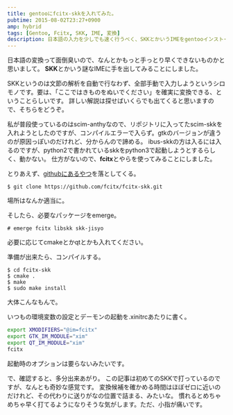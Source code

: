 ```yaml
---
title: gentooにfcitx-skkを入れてみた。
pubtime: 2015-08-02T23:27+0900
amp: hybrid
tags: [Gentoo, Fcitx, SKK, IME, 変換]
description: 日本語の入力を少しでも速く行うべく、SKKとかいうIMEをgentooインストールして使ってみました。fcitxとの組み合わせで、自分でコンパイルして入れています。
---
```


日本語の変換って面倒臭いので、なんとかもっと手っとり早くできないものかと思いまして。
**SKK**とかいう謎なIMEに手を出してみることにしました。

SKKというのは文節の解析を自動で行なわず、全部手動で入力しようというシロモノです。要は、「ここではきものをぬいでください」を確実に変換できる、ということらしいです。
詳しい解説は探せばいくらでも出てくると思いますので、そちらをどうぞ。

私が普段使っているのはscim-anthyなので、リポジトリに入ってたscim-skkを入れようとしたのですが、コンパイルエラーで入らず。gtkのバージョンが違うのが原因っぽいのだけれど、分からんので諦める。
ibus-skkの方は入るには入るのですが、python2で書かれているskkをpython3で起動しようとするらしく、動かない。
仕方がないので、**fcitx**とやらを使ってみることにしました。

とりあえず、[githubにあるやつ](https://github.com/fcitx/fcitx-skk)を落としてくる。
```
$ git clone https://github.com/fcitx/fcitx-skk.git
```
場所はなんか適当に。

そしたら、必要なパッケージをemerge。
```
# emerge fcitx libskk skk-jisyo
```
必要に応じてcmakeとかqtとかも入れてください。

準備が出来たら、コンパイルする。
```
$ cd fcitx-skk
$ cmake .
$ make
$ sudo make install
```
大体こんなもんで。

いつもの環境変数の設定とデーモンの起動を.xinitrcあたりに書く。
``` bash
export XMODIFIERS="@im=fcitx"
export GTK_IM_MODULE="xim"
export QT_IM_MODULE="xim"
fcitx
```
起動時のオプションは要らないみたいです。

で、確認すると、多分出来あがり。
この記事は初めてのSKKで打っているのですが、なんとも奇妙な感覚です。
変換候補を確かめる時間はほぼゼロに近いのだけれど、その代わりに送りがなの位置で詰まる、みたいな。
慣れるとめちゃめちゃ早く打てるようになりそうな気がします。ただ、小指が痛いです。
